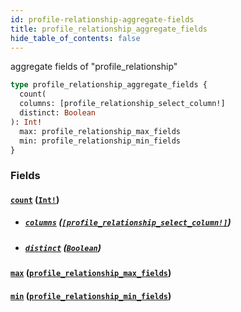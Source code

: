```yaml
---
id: profile-relationship-aggregate-fields
title: profile_relationship_aggregate_fields
hide_table_of_contents: false
---
```



aggregate fields of "profile_relationship"

```graphql
type profile_relationship_aggregate_fields {
  count(
  columns: [profile_relationship_select_column!]
  distinct: Boolean
): Int!
  max: profile_relationship_max_fields
  min: profile_relationship_min_fields
}
```


### Fields

#### [`count`](#) ([`Int!`](../scalars/int))


- ##### [`columns`](#) ([`[profile_relationship_select_column!]`](../enums/profile-relationship-select-column))




- ##### [`distinct`](#) ([`Boolean`](../scalars/boolean))




#### [`max`](#) ([`profile_relationship_max_fields`](../objects/profile-relationship-max-fields))




#### [`min`](#) ([`profile_relationship_min_fields`](../objects/profile-relationship-min-fields))






